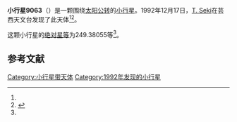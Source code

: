 {{Infobox planet
| bgcolour = #FFFFC0
| name = 9063 Washi
| symbol = 
| image = 
| caption = 
| discovery = yes
| discovery_ref = 
| discoverer = [[T._Seki|T. Seki]]
| discovery_site = [[芸西天文台|芸西天文台]] 
| discovered = 1992年12月17日
| designations = yes
| mp_name = 
| named_after = 
| alt_names = 1992 YS/ 1983 CC3 / 1995 QX1
| mp_category = [[主带小行星|主带小行星]]
| orbit_ref = <ref name="a">[http://ssd.jpl.nasa.gov/sbdb.cgi?sstr=9063 9063 Washi] {{Wayback|url=http://ssd.jpl.nasa.gov/sbdb.cgi?sstr=9063 |date=20201124034314 }}，小行星數據庫瀏覽器（JPL Small-Body Database Browser）－[[美国国家航空航天局|美国国家航空航天局]]喷气推进实验室</ref>
| epoch = 2456400.5 (2013年4月18日更新)
| aphelion = {{convert|2.6790052|AU|km|3|abbr=on|lk=out}}
| perihelion = {{convert|1.9363300|AU|km|3|abbr=on}}
| semimajor = {{convert|2.3076676|AU|km|3|abbr=on}}
| eccentricity = 0.1609147
| period = 1280.437284 [[日|日]]<br />3.51[[儒略年|儒略年]]
| avg_speed = 
| inclination = 4.80479
| asc_node = 116.09151
| mean_anomaly = 
| arg_peri = 249.38055
| satellites = 
| physical_characteristics = yes
| dimensions = 
| mass = 
| density = 
| surface_grav = 
| escape_velocity = 
| sidereal_day = 
| axial_tilt = 
| pole_ecliptic_lat = 
| pole_ecliptic_lon = 
| albedo = 
| temperatures= 
| temp_name1 = 
| mean_temp_1 = 
| max_temp_1 = 
| temp_name2 = 
| max_temp_2 = 
| spectral_type = 
| abs_magnitude = 249.38055
}}

'''小行星9063'''（{{lang-en|9063 Washi}}）是一颗围绕[[太阳|太阳]][[公转|公转]]的[[小行星|小行星]]。1992年12月17日，[[T._Seki|T. Seki]]在芸西天文台发现了此天体<ref name="a" /><ref>{{cite news|title=小行星列表|url=http://cfa-www.harvard.edu/iau/lists/NumberedMPs.txt|accessdate=2013-07-08|newspaper=哈佛大学|archive-date=2008-05-17|archive-url=https://web.archive.org/web/20080517010638/http://cfa-www.harvard.edu/iau/lists/NumberedMPs.txt|dead-url=no}}</ref>。

这颗小行星的[[绝对星等|绝对星等]]为249.38055等<ref name="a" />。

==参考文献==
{{reflist}}
{{Minor Planet Number|[[小行星9062|小行星9062]]|[[小行星9064|小行星9064]]}}

{{小天体}}

[[Category:小行星带天体|Category:小行星带天体]]
[[Category:1992年发现的小行星|Category:1992年发现的小行星]]

{{asteroid-stub}}